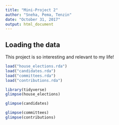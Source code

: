 ```yaml
---
title: "Mini-Project 2"
author: "Sneha, Pema, Tenzin"
date: "October 31, 2017"
output: html_document
---
```



## Loading the data

This project is so interesting and relevant to my life!

```r
load("house_elections.rda")
load("candidates.rda")
load("committees.rda")
load("contributions.rda")
```

```r
library(tidyverse)
glimpse(house_elections)
```
```r
glimpse(candidates)
```
```r
glimpse(committees)
glimpse(contributions)
```




